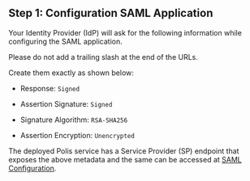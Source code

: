 ## Step 1: Configuration SAML Application

Your Identity Provider (IdP) will ask for the following information while configuring the SAML application.

Please do not add a trailing slash at the end of the URLs.

Create them exactly as shown below:

<div className='flex flex-col gap-4'>
  <div>
    <InputWithCopyButton text={spConfig.acsUrl} label='Reply URL (Assertion Consumer Service URL)' />
  </div>
  <div>
    <InputWithCopyButton text={spConfig.entityId} label='Identifier (Entity ID)' />
  </div>
</div>

- Response: `Signed`

- Assertion Signature: `Signed`

- Signature Algorithm: `RSA-SHA256`

- Assertion Encryption: `Unencrypted`

The deployed Polis service has a Service Provider (SP) endpoint that exposes the above metadata and the same can be accessed at [SAML Configuration](/.well-known/saml-configuration).

<Footer />
